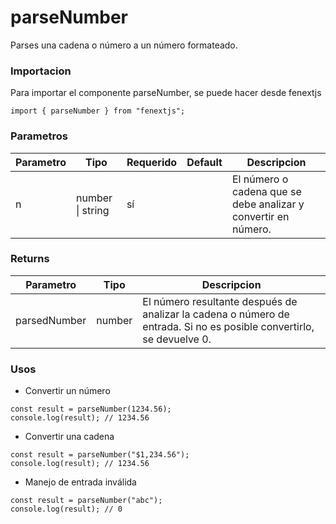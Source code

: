 # parseNumber

Parses una cadena o número a un número formateado.

### Importacion

Para importar el componente parseNumber, se puede hacer desde fenextjs

```tsx copy
import { parseNumber } from "fenextjs";
```

### Parametros

| Parametro | Tipo | Requerido | Default | Descripcion |
| --------- | ---- | --------- | ------- | ----------- |
| n | number \| string | sí |  | El número o cadena que se debe analizar y convertir en número. |
### Returns

| Parametro | Tipo | Descripcion |
| --------- | ---- | ----------- |
| parsedNumber | number  | El número resultante después de analizar la cadena o número de entrada. Si no es posible convertirlo, se devuelve 0. |
### Usos

- Convertir un número

```tsx copy
const result = parseNumber(1234.56);
console.log(result); // 1234.56
```

- Convertir una cadena

```tsx copy
const result = parseNumber("$1,234.56");
console.log(result); // 1234.56
```

- Manejo de entrada inválida

```tsx copy
const result = parseNumber("abc");
console.log(result); // 0
```

